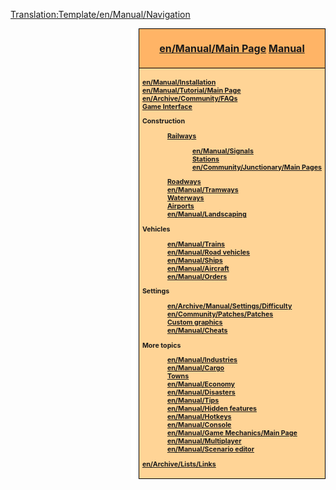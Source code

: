 <noinclude>[[Translation:Template/en/Manual/Navigation]]</noinclude><div style="float:right; padding-left:12px; background:#ffffff;">
<div style="border:1px solid #000000; background:#ffb466; padding:5px; -moz-border-radius-topleft:5px; -moz-border-radius-topright:5px; font-size: 12pt;">
<center><strong><font size="3">[[en/Manual/Main Page]] [[en/Manual/Main Page|Manual]]</font></strong></center>
</div>
<div style="border:1px solid black; border-top-width: 0px; background:#ffd496; padding:5px; -moz-border-radius-bottomleft:5px; -moz-border-radius-bottomright:8px; font-size: 8pt; font-weight:bold">
[[en/Manual/Installation]]<br/>
[[en/Manual/Tutorial/Main Page]]<br/>
[[en/Archive/Community/FAQ]]s<br/>
[[en/Manual/Game interface|Game Interface]]

Construction
:[[en/Manual/Railway construction|Railways]]
::[[en/Manual/Signals]]<br/>
::[[en/Manual/Railway station|Stations]]<br/>
::[[en/Community/Junctionary/Main Page]]s<br/>
:[[en/Manual/Roadway construction|Roadways]]<br/>
:[[en/Manual/Tramways]]<br />
:[[en/Manual/Waterway construction|Waterways]]<br/>
:[[en/Manual/Airport construction|Airports]]<br/>
:[[en/Manual/Landscaping]]

Vehicles
:[[en/Manual/Trains]]<br/>
:[[en/Manual/Road vehicles]]<br/>
:[[en/Manual/Ships]]<br/>
:[[en/Manual/Aircraft]]<br/>
:[[en/Manual/Orders]]

Settings
:[[en/Archive/Manual/Settings/Difficulty]]<br/>
:[[en/Community/Patches/Patches]]<br/>
:[[en/Manual/NewGRF|Custom graphics]]<br/>
:[[en/Manual/Cheats]]

More topics
:[[en/Manual/Industries]]<br/>
:[[en/Manual/Cargo]]<br/>
:[[en/Manual/Towns|Towns]]<br/>
:[[en/Manual/Economy]]
:[[en/Manual/Disasters]]<br/>
:[[en/Manual/Tips]]<br/>
:[[en/Manual/Hidden features]]<br/>
:[[en/Manual/Hotkeys]]<br/>
:[[en/Manual/Console]]<br/>
:[[en/Manual/Game Mechanics/Main Page]]<br/>
:[[en/Manual/Multiplayer]]<br/>
:[[en/Manual/Scenario editor]]<br/>

[[en/Archive/Lists/Links]]
</div>
</div>
<includeonly>[[Category:en/Manual/Manual|{{PAGENAME}}]]</includeonly>